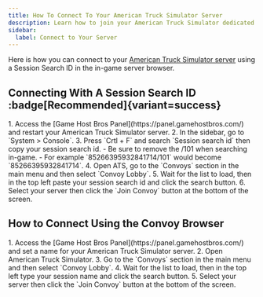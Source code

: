 ```yaml
---
title: How To Connect To Your American Truck Simulator Server
description: Learn how to join your American Truck Simulator dedicated server using the IP address.
sidebar:
  label: Connect to Your Server
---
```


Here is how you can connect to your [American Truck Simulator server](https://www.gamehostbros.com/american-truck-simulator-server-hosting/) using a Session Search ID in the in-game server browser.

## Connecting With A Session Search ID :badge[Recommended]{variant=success}

<Steps>
1. Access the [Game Host Bros Panel](https://panel.gamehostbros.com/) and restart your American Truck Simulator server.
2. In the sidebar, go to `System > Console`.
3. Press `Crtl + F` and search `Session search id` then copy your session search id.
   - Be sure to remove the /101 when searching in-game. 
   - For example `85266395932841714/101` would become `85266395932841714`.
4. Open ATS, go to the `Convoys` section in the main menu and then select `Convoy Lobby`.
5. Wait for the list to load, then in the top left paste your session search id and click the search button.
6. Select your server then click the `Join Convoy` button at the bottom of the screen.
</Steps>

## How to Connect Using the Convoy Browser
<Steps>
1. Access the [Game Host Bros Panel](https://panel.gamehostbros.com/) and set a name for your American Truck Simulator server.
2. Open American Truck Simulator.
3. Go to the `Convoys` section in the main menu and then select `Convoy Lobby`.
4. Wait for the list to load, then in the top left type your session name and click the search button.
5. Select your server then click the `Join Convoy` button at the bottom of the screen.
</Steps>